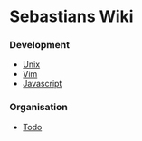 = Sebastians Wiki =

=== Development ===

* [[Unix]]
* [[Vim]]
* [[Javascript]]

=== Organisation ===

* [[Todo]]
